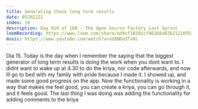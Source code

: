 ```yaml
---
title: Generating those long term results
date: 052022II
index: 10
description: Day 010 of 108 - The Open Source Factory Last Sprint
loomRecording: https://www.loom.com/share/ed9cf16591cf46268a82b21210fb370b
music: https://www.youtube.com/watch?v=sG8NDw3Tv6c
---
```


Dia 15. Today is the day when I remember the saying that the biggest generator of long term results is doing the work when you dont want to. I didnt want to wake up at 4.30 to do the kriya, nor code afterwards, and now Ill go to bed with my family with pride because I made it. I showed up, and made some good progress on the app. Now the functionality is working in a way that makes me feel good, you can create a kriya, you can go through it, and it feels good. The last thing I was doing was adding the functionality for adding comments to the kriya

